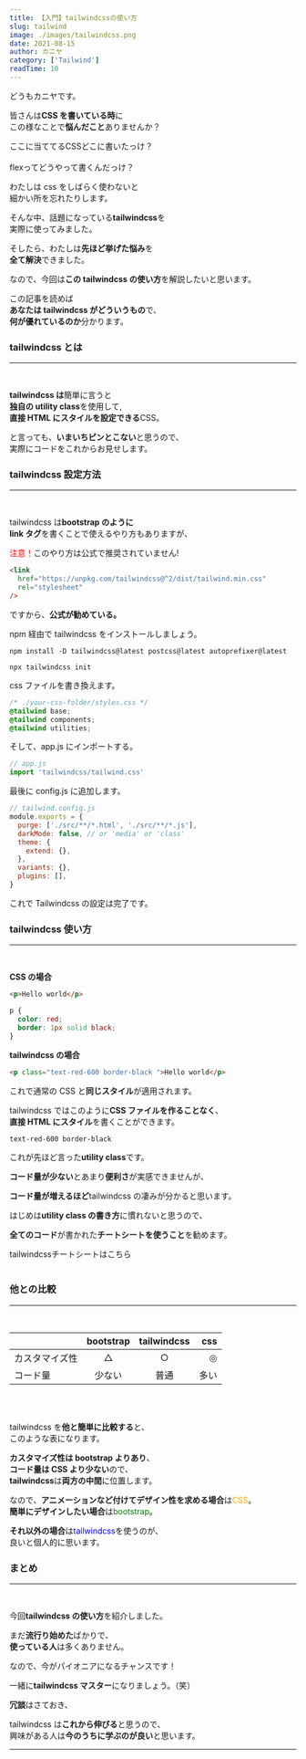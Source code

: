 ```yaml
---
title: 【入門】tailwindcssの使い方
slug: tailwind
image: ./images/tailwindcss.png
date: 2021-08-15
author: カニヤ
category: ['Tailwind']
readTime: 10
---
```



どうもカニヤです。

皆さんは**CSS を書いている時**に<br/>
この様なことで**悩んだこと**ありませんか？

<div className="ballon ballon-left">ここに当ててるCSSどこに書いたっけ？</div>
<br />

<div className="ballon ballon-right">flexってどうやって書くんだっけ？</div>

わたしは css をしばらく使わないと<br/>
細かい所を忘れたりします。

そんな中、話題になっている**tailwindcss**を<br/>
実際に使ってみました。

そしたら、わたしは**先ほど挙げた悩み**を<br/>
**全て解決**できました。

なので、今回は**この tailwindcss の使い方**を解説したいと思います。

この記事を読めば<br/>
**あなたは tailwindcss がどういうもの**で、<br/>
**何が優れているのか**分かります。

### tailwindcss とは

---

<br />

**tailwindcss は**簡単に言うと<br/>
**独自の utility class**を使用して,<br/>
**直接 HTML にスタイルを設定できる**CSS。

と言っても、**いまいちピンとこない**と思うので、<br/>
実際にコードをこれからお見せします。

### tailwindcss 設定方法

---

<br />

tailwindcss は**bootstrap のように**<br/>
**link タグ**を書くことで使えるやり方もありますが、<br/>

<font color="red">注意！</font>このやり方は公式で推奨されていません!

```html
<link
  href="https://unpkg.com/tailwindcss@^2/dist/tailwind.min.css"
  rel="stylesheet"
/>
```

ですから、**公式が勧めている。**

<span className="line line-yellow">
  npm 経由で tailwindcss をインストールしましょう。
</span>

```terminal
npm install -D tailwindcss@latest postcss@latest autoprefixer@latest

npx tailwindcss init
```

css ファイルを書き換えます。

```css
/* ./your-css-folder/styles.css */
@tailwind base;
@tailwind components;
@tailwind utilities;
```

そして、app.js にインポートする。

```js
// app.js
import 'tailwindcss/tailwind.css'
```

最後に config.js に追加します。

```js
// tailwind.config.js
module.exports = {
  purge: ['./src/**/*.html', './src/**/*.js'],
  darkMode: false, // or 'media' or 'class'
  theme: {
    extend: {},
  },
  variants: {},
  plugins: [],
}
```

これで Tailwindcss の設定は完了です。

### tailwindcss 使い方

---

<br />

**CSS の場合**

```html
<p>Hello world</p>
```

```css
p {
  color: red;
  border: 1px solid black;
}
```

**tailwindcss の場合**

```html
<p class="text-red-600 border-black ">Hello world</p>
```

これで通常の CSS と**同じスタイル**が適用されます。

tailwindcss ではこのように**CSS ファイルを作ることなく**、<br/>
**直接 HTML にスタイル**を書くことができます。

`text-red-600 border-black`

これが先ほど言った**utility class**です。

**コード量が少ない**とあまり**便利さ**が実感できませんが、

**コード量が増えるほど**<span className="line line-yellow">tailwindcss の凄み</span>が分かると思います。

はじめは**utility class の書き方**に慣れないと思うので、

**全てのコード**が書かれた**チートシートを使うこと**を勧めます。

<Link
  to="https://nerdcave.com/tailwind-cheat-sheet"
  className="linkcolor link-text"
>
  tailwindcssチートシートはこちら
</Link>
<br />
<br />

### 他との比較

---

<br />

|                | bootstrap | tailwindcss |  css |
| :------------- | :-------: | :---------: | ---: |
| カスタマイズ性 |     △     |      ○      |    ◎ |
| コード量       |  少ない   |    普通     | 多い |

<br />
<br />

tailwindcss を**他と簡単に比較する**と、<br/>
このような表になります。

**カスタマイズ性は bootstrap よりあり**、<br/>
**コード量は CSS より少ない**ので、<br/>
**tailwindcss**は**両方の中間**に位置します。

なので、**アニメーションなど付けてデザイン性を求める場合**は<font color="orange">CSS</font>。<br/>
**簡単にデザインしたい場合**は<font color="green">bootstrap</font>。

**それ以外の場合**は<font color="blue">tailwindcss</font>を使うのが、<br/>
良いと個人的に思います。

### まとめ

---

<br />

今回**tailwindcss の使い方**を紹介しました。

まだ**流行り始めた**ばかりで、<br/>
**使っている人**は多くありません。

なので、<span className="line line-yellow">今がパイオニアになるチャンスです！</span>

一緒に**tailwindcss マスター**になりましょう。（笑）

**冗談**はさておき、

tailwindcss は**これから伸びる**と思うので、<br/>
興味がある人は**今のうちに学ぶのが良い**と思います。

---
